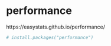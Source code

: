 
# performance  

https://easystats.github.io/performance/
```r
# install.packages("performance")
```

